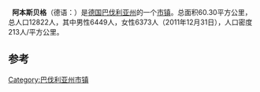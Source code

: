 {{noteTA
|G1=德国地名
}} 
{{Infobox settlement
| name                    = 阿本斯贝格
| native_name             = Abensberg
| settlement_type         = 市镇
| image_skyline           = 
| imagesize               = 
| image_alt               = 
| image_caption           = 
| image_flag              = 
| flag_size               = 
| flag_alt                = 
| image_shield            = 
| shield_size             = 
| shield_alt              = 
| nickname                = 
| motto                   = 
| pushpin_map             = Germany
| pushpin_label_position  = 
| pushpin_map_alt         = 
| pushpin_map_caption     = 在德国的位置
| latd  = 48.815712 |latm  =  |lats  = |latNS  = N 
| longd =11.848426   |longm = |longs = |longEW = E 
| coordinates_type        = region:ES_type:city
| coordinates_display     = inline,title
| coordinates_footnotes   = 
| subdivision_type        = 国家
| subdivision_name        = 德国
| subdivision_type1       = [[德国行政区划|州]]
| subdivision_name1       = [[巴伐利亚州|巴伐利亚州]]
| subdivision_type2       = [[县_(德国)|县]]
| subdivision_name2       = 
| established_title       = 
| established_date        = 
| leader_party            = 
| leader_title            = 市长
| leader_name             = 
| area_footnotes          = 
| area_total_km2          = 60.30
| elevation_footnotes     = 
| elevation_m             = 
| population_footnotes    = 
| population_total        = 12822
| population_as_of        = 2011
| population_density_km2  = auto
| population_demonym      = 
| population_note         = 
| timezone1               = [[欧洲中部时间|CET]]
| utc_offset1             = +1
| timezone1_DST           = [[欧洲中部夏令时间|CEST]]
| utc_offset1_DST         = +2
| postal_code_type        = 邮编
| postal_code             = 93326
| area_code_type          = 
| area_code               = 
| website                 = 
| footnotes               = 
}}
'''阿本斯贝格'''（德语：{{lang|de|Abensberg}}）是[[德国|德国]][[巴伐利亚州|巴伐利亚州]]的一个[[市镇_(德国)|市镇]]。总面积60.30平方公里，总人口12822人，其中男性6449人，女性6373人（2011年12月31日），人口密度213人/平方公里。

== 参考 ==
{{reflist}}

{{Authority control}}
[[Category:巴伐利亚州市镇|Category:巴伐利亚州市镇]]